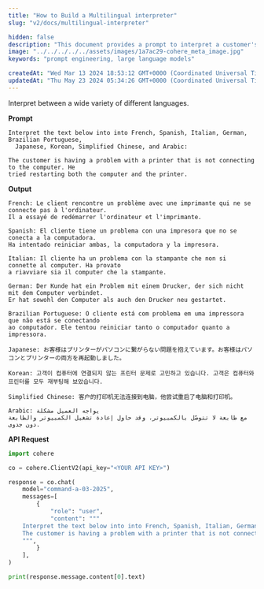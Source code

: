 ```yaml
---
title: "How to Build a Multilingual interpreter"
slug: "v2/docs/multilingual-interpreter"

hidden: false 
description: "This document provides a prompt to interpret a customer's issue into multiple languages using an API."
image: "../../../../../assets/images/1a7ac29-cohere_meta_image.jpg"  
keywords: "prompt engineering, large language models"

createdAt: "Wed Mar 13 2024 18:53:12 GMT+0000 (Coordinated Universal Time)"
updatedAt: "Thu May 23 2024 05:34:26 GMT+0000 (Coordinated Universal Time)"
---
```

Interpret between a wide variety of different languages.

**Prompt**

```
Interpret the text below into into French, Spanish, Italian, German, Brazilian Portuguese,
  Japanese, Korean, Simplified Chinese, and Arabic: 

The customer is having a problem with a printer that is not connecting to the computer. He
tried restarting both the computer and the printer. 

```

**Output**

```
French: Le client rencontre un problème avec une imprimante qui ne se connecte pas à l'ordinateur.
Il a essayé de redémarrer l'ordinateur et l'imprimante.

Spanish: El cliente tiene un problema con una impresora que no se conecta a la computadora.
Ha intentado reiniciar ambas, la computadora y la impresora.

Italian: Il cliente ha un problema con la stampante che non si connette al computer. Ha provato
a riavviare sia il computer che la stampante.

German: Der Kunde hat ein Problem mit einem Drucker, der sich nicht mit dem Computer verbindet.
Er hat sowohl den Computer als auch den Drucker neu gestartet.

Brazilian Portuguese: O cliente está com problema em uma impressora que não está se conectando
ao computador. Ele tentou reiniciar tanto o computador quanto a impressora.

Japanese: お客様はプリンターがパソコンに繋がらない問題を抱えています。お客様はパソコンとプリンターの両方を再起動しました。

Korean: 고객이 컴퓨터에 연결되지 않는 프린터 문제로 고민하고 있습니다. 고객은 컴퓨터와 프린터를 모두 재부팅해 보았습니다.

Simplified Chinese: 客户的打印机无法连接到电脑，他尝试重启了电脑和打印机。

Arabic: يواجه العميل مشكلة 
مع طابعة لا تتوصّل بالكمبيوتر، وقد حاول إعادة تشغيل الكمبيوتر والطابعة دون جدوى.

```

**API Request**
```python PYTHON
import cohere

co = cohere.ClientV2(api_key="<YOUR API KEY>")

response = co.chat(
    model="command-a-03-2025",
    messages=[
        {
            "role": "user",
            "content": """
    Interpret the text below into into French, Spanish, Italian, German, Brazilian Portuguese, Japanese, Korean, Simplified Chinese, and Arabic: 
    The customer is having a problem with a printer that is not connecting to the computer. He tried restarting both the computer and the printer.
    """,
        }
    ],
)

print(response.message.content[0].text)
```
